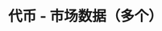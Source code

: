 ---
title: '代币 - 市场数据（多个）'
openapi: '/cn/api-reference/openapi-cn.json GET /token/v1/{chain}/marketData/multi'
---